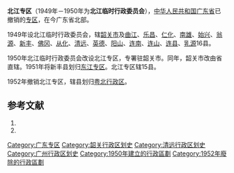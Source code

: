 '''北江专区'''（1949年－1950年为'''北江临时行政委员会'''），[[中华人民共和国|中华人民共和国]][[广东省|广东省]]已撤销的[[专区|专区]]，在今广东省北部。

1949年设北江临时行政委员会，辖[[韶关市|韶关市]]及[[曲江县|曲江]]、[[乐昌县|乐昌]]、[[仁化县|仁化]]、[[南雄县|南雄]]、[[始兴县|始兴]]、[[翁源县|翁源]]、[[新丰县|新丰]]、[[佛冈县|佛冈]]、[[从化县|从化]]、[[清远县|清远]]、[[英德县|英德]]、[[阳山县|阳山]]、[[连南县|连南]]、[[连山县|连山]]、[[连县|连县]]、[[乳源县|乳源]]16县。

1950年北江临时行政委员会改设北江专区，专署驻韶关市。同年，韶关市改由省直辖。1951年将新丰县划归[[东江专区|东江专区]]。北江专区辖15县。

1952年撤销北江专区，辖县划归[[粤北行政区|粤北行政区]]。

== 参考文献 ==
# {{Cite book | author = 戴均良等 | title = 《中国古今地名大词典》 | location = 上海 | publisher = 上海辞书出版社 | date = 2005 | language = zh-hans }}
# {{Cite book | author = 史为乐 | title = 《中华人民共和国政区沿革（1949-2002）》 | location = 北京 | publisher = 人民出版社 | date = 2006 | language = zh-hans }}

{{广东省历史二级政区|nocat}}
[[Category:广东专区|Category:广东专区]]
[[Category:韶关行政区划史|Category:韶关行政区划史]]
[[Category:清远行政区划史|Category:清远行政区划史]]
[[Category:广州行政区划史|Category:广州行政区划史]]
[[Category:1950年建立的行政區劃|Category:1950年建立的行政區劃]]
[[Category:1952年廢除的行政區劃|Category:1952年廢除的行政區劃]]